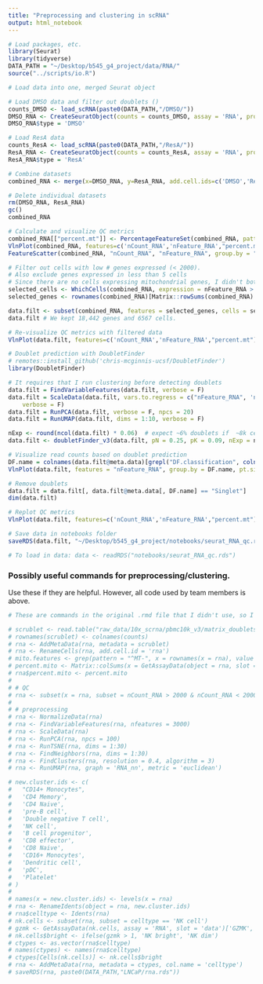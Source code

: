 ```yaml
---
title: "Preprocessing and clustering in scRNA"
output: html_notebook
---
```


```r
# Load packages, etc.
library(Seurat)
library(tidyverse)
DATA_PATH = "~/Desktop/b545_g4_project/data/RNA/"
source("../scripts/io.R")
```


```r
# Load data into one, merged Seurat object

# Load DMSO data and filter out doublets ()
counts_DMSO <- load_scRNA(paste0(DATA_PATH,"/DMSO/"))
DMSO_RNA <- CreateSeuratObject(counts = counts_DMSO, assay = 'RNA', project = 'DMSO_1')
DMSO_RNA$type = 'DMSO'

# Load ResA data
counts_ResA <- load_scRNA(paste0(DATA_PATH,"/ResA/"))
ResA_RNA <- CreateSeuratObject(counts = counts_ResA, assay = 'RNA', project = "ResA_1'")
ResA_RNA$type = 'ResA'

# Combine datasets
combined_RNA <- merge(x=DMSO_RNA, y=ResA_RNA, add.cell.ids=c('DMSO','ResA'))

# Delete individual datasets
rm(DMSO_RNA, ResA_RNA)
gc()
combined_RNA
```


```r
# Calculate and visualize QC metrics
combined_RNA[["percent.mt"]] <- PercentageFeatureSet(combined_RNA, pattern = "^MT-")
VlnPlot(combined_RNA, features=c('nCount_RNA','nFeature_RNA',"percent.mt"), ncol=3, group.by='type')
FeatureScatter(combined_RNA, "nCount_RNA", "nFeature_RNA", group.by = "orig.ident", pt.size = 0.5)
```


```r
# Filter out cells with low # genes expressed (< 2000).
# Also exclude genes expressed in less than 5 cells
# Since there are no cells expressing mitochondrial genes, I didn't bother to filter those out
selected_cells <- WhichCells(combined_RNA, expression = nFeature_RNA > 2000)
selected_genes <- rownames(combined_RNA)[Matrix::rowSums(combined_RNA) > 4]

data.filt <- subset(combined_RNA, features = selected_genes, cells = selected_cells)
data.filt # We kept 18,442 genes and 6567 cells.

# Re-visualize QC metrics with filtered data
VlnPlot(data.filt, features=c('nCount_RNA','nFeature_RNA',"percent.mt"), ncol=3, group.by='type')
```


```r
# Doublet prediction with DoubletFinder
# remotes::install_github('chris-mcginnis-ucsf/DoubletFinder')
library(DoubletFinder)

# It requires that I run clustering before detecting doublets
data.filt = FindVariableFeatures(data.filt, verbose = F)
data.filt = ScaleData(data.filt, vars.to.regress = c("nFeature_RNA", 'nCount_RNA'),
    verbose = F)
data.filt = RunPCA(data.filt, verbose = F, npcs = 20)
data.filt = RunUMAP(data.filt, dims = 1:10, verbose = F)

nExp <- round(ncol(data.filt) * 0.06)  # expect ~6% doublets if  ~8k cells were loaded per sample
data.filt <- doubletFinder_v3(data.filt, pN = 0.25, pK = 0.09, nExp = nExp, PCs = 1:10, sct=T)

# Visualize read counts based on doublet prediction
DF.name = colnames(data.filt@meta.data)[grepl("DF.classification", colnames(data.filt@meta.data))]
VlnPlot(data.filt, features = "nFeature_RNA", group.by = DF.name, pt.size = 0.1)

# Remove doublets
data.filt = data.filt[, data.filt@meta.data[, DF.name] == "Singlet"]
dim(data.filt)
```


```r
# Replot QC metrics
VlnPlot(data.filt, features=c('nCount_RNA','nFeature_RNA',"percent.mt"), ncol=3, group.by='type')
```


```r
# Save data in notebooks folder
saveRDS(data.filt, "~/Desktop/b545_g4_project/notebooks/seurat_RNA_qc.rds")

# To load in data: data <- readRDS("notebooks/seurat_RNA_qc.rds")
```

### Possibly useful commands for preprocessing/clustering.

Use these if they are helpful. However, all code used by team members is above.
```r
# These are commands in the original .rmd file that I didn't use, so I left them here just in case.

# scrublet <- read.table("raw_data/10x_scrna/pbmc10k_v3/matrix_doublets.tsv", sep = "\t", col.names = c('observed', 'simulated'))
# rownames(scrublet) <- colnames(counts)
# rna <- AddMetaData(rna, metadata = scrublet)
# rna <- RenameCells(rna, add.cell.id = 'rna')
# mito.features <- grep(pattern = "^MT-", x = rownames(x = rna), value = TRUE)
# percent.mito <- Matrix::colSums(x = GetAssayData(object = rna, slot = 'counts')[mito.features, ]) / Matrix::colSums(x = GetAssayData(object = rna, slot = 'counts'))
# rna$percent.mito <- percent.mito
# 
# # QC
# rna <- subset(x = rna, subset = nCount_RNA > 2000 & nCount_RNA < 20000 & percent.mito < 0.2)
# 
# # preprocessing
# rna <- NormalizeData(rna)
# rna <- FindVariableFeatures(rna, nfeatures = 3000)
# rna <- ScaleData(rna)
# rna <- RunPCA(rna, npcs = 100)
# rna <- RunTSNE(rna, dims = 1:30)
# rna <- FindNeighbors(rna, dims = 1:30)
# rna <- FindClusters(rna, resolution = 0.4, algorithm = 3)
# rna <- RunUMAP(rna, graph = 'RNA_nn', metric = 'euclidean')

# new.cluster.ids <- c(
#   "CD14+ Monocytes",
#   'CD4 Memory',
#   'CD4 Naive',
#   'pre-B cell',
#   'Double negative T cell',
#   'NK cell',
#   'B cell progenitor',
#   'CD8 effector',
#   'CD8 Naive',
#   'CD16+ Monocytes',
#   'Dendritic cell', 
#   'pDC',
#   'Platelet'
# )
# 
# names(x = new.cluster.ids) <- levels(x = rna)
# rna <- RenameIdents(object = rna, new.cluster.ids)
# rna$celltype <- Idents(rna)
# nk.cells <- subset(rna, subset = celltype == 'NK cell')
# gzmk <- GetAssayData(nk.cells, assay = 'RNA', slot = 'data')['GZMK', ]
# nk.cells$bright <- ifelse(gzmk > 1, 'NK bright', 'NK dim')
# ctypes <- as.vector(rna$celltype)
# names(ctypes) <- names(rna$celltype)
# ctypes[Cells(nk.cells)] <- nk.cells$bright
# rna <- AddMetaData(rna, metadata = ctypes, col.name = 'celltype')
# saveRDS(rna, paste0(DATA_PATH,"LNCaP/rna.rds"))
```

